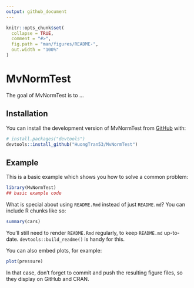 ```yaml
---
output: github_document
---
```


<!-- README.md is generated from README.Rmd. Please edit that file -->

```r
knitr::opts_chunk$set(
  collapse = TRUE,
  comment = "#>",
  fig.path = "man/figures/README-",
  out.width = "100%"
)
```

# MvNormTest

<!-- badges: start -->
<!-- badges: end -->

The goal of MvNormTest is to ...

## Installation

You can install the development version of MvNormTest from [GitHub](https://github.com/) with:

``` r
# install.packages("devtools")
devtools::install_github("HuongTran53/MvNormTest")
```

## Example

This is a basic example which shows you how to solve a common problem:

```r
library(MvNormTest)
## basic example code
```

What is special about using `README.Rmd` instead of just `README.md`? You can include R chunks like so:

```r
summary(cars)
```

You'll still need to render `README.Rmd` regularly, to keep `README.md` up-to-date. `devtools::build_readme()` is handy for this.

You can also embed plots, for example:

```r
plot(pressure)
```

In that case, don't forget to commit and push the resulting figure files, so they display on GitHub and CRAN.

